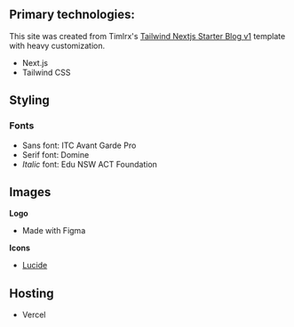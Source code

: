 <Heading level="h1" text="About This Site"/>

<DefinitionCallout word="col·o·phon" definition="a page of a site that describes the tools and technologies used"/>

## Primary technologies:

This site was created from Timlrx's [Tailwind Nextjs Starter Blog v1](https://github.com/timlrx/tailwind-nextjs-starter-blog) template with heavy customization.

- Next.js
- Tailwind CSS

## Styling

### Fonts

- Sans font: ITC Avant Garde Pro
- Serif font: Domine
- _Italic_ font: Edu NSW ACT Foundation


## Images

**Logo**

- Made with Figma

**Icons**

- [Lucide](https://lucide.dev/)



## Hosting

- Vercel
